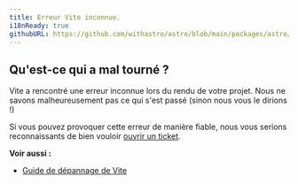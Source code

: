 ```yaml
---
title: Erreur Vite inconnue.
i18nReady: true
githubURL: https://github.com/withastro/astro/blob/main/packages/astro/src/core/errors/errors-data.ts
---
```


## Qu'est-ce qui a mal tourné ?
Vite a rencontré une erreur inconnue lors du rendu de votre projet. Nous ne savons malheureusement pas ce qui s'est passé (sinon nous vous le dirions !)

Si vous pouvez provoquer cette erreur de manière fiable, nous vous serions reconnaissants de bien vouloir [ouvrir un ticket](https://astro.build/issues/).

**Voir aussi :**
-  [Guide de dépannage de Vite](https://vite.dev/guide/troubleshooting.html)
